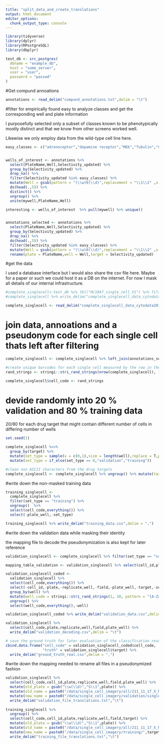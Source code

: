 ```yaml
---
title: "split_data_and_create_translations"
output: html_document
editor_options: 
  chunk_output_type: console
---
```


```r
library(tidyverse)
library(dplyr)
library(RPostgreSQL)
library(dbplyr)

test_db <- src_postgres(
  dbname = "example_db",
  host = "some_server",
  user = "user",
  password = "passwd"
)


```

#Get compund annoations

```r

annotations <- read_delim("compund_annotations.txt",delim = "\t")

```

#filter for empirically found easy to analyze classes and get the corresponding well and plate information

I purposefully selected only a subset of classes known to be phenotypically mostly distinct and that we know from other screens worked well.

Likewise we only employ data from the wild-type cell line here.

```r

easy_classes <- c("adrenoceptor","dopamine receptor","MEK","Tubulin","Ca2+","Cdc25","rac1","eNOS","Topo II","AMPA","c-Myc","cell cycle","DNA_intercalation","EGFR","IGF-1 RTK","AMPA","CDK","DNA Metabolism","ROCK")


wells_of_interest <- annotations %>% 
  select(PlateName,Well,Selectivity_updated) %>% 
  group_by(Selectivity_updated) %>% 
  drop_na() %>% 
  filter(Selectivity_updated %in% easy_classes) %>%
  mutate(Well = gsub(pattern = "(\\w)0(\\d)",replacement = "\\1\\2" ,x = Well)) %>% 
  do(head(.,5)) %>%
  distinct() %>% 
  ungroup() %>% 
  unite(mywell,PlateName,Well)

interesting <- wells_of_interest  %>% pull(mywell) %>% unique()


annotations_selected <- annotations %>% 
  select(PlateName,Well,Selectivity_updated) %>% 
  group_by(Selectivity_updated) %>% 
  drop_na() %>% 
  do(head(.,5)) %>%
  filter(Selectivity_updated %in% easy_classes) %>%
  mutate(Well = gsub(pattern = "(\\w)0(\\d)",replacement = "\\1\\2" ,x = Well)) %>% 
  rename(plate = PlateName,well = Well,target = Selectivity_updated)


```

#get the data

I used a database interface but I would also share the csv file here. Maybe for a paper or such we could host it as a DB on the internet. For now I mask all details of our internal infrastructure.

```r
#complete_singlecell<-test_db %>% tbl("HC1047_single_cell_V1") %>% filter(plate_well %in% interesting) %>% collect(n=Inf)
#complete_singlecell %>% write_delim("complete_singlecell_data_cytodata2019.csv",delim = ",")

complete_singlecell <- read_delim("complete_singlecell_data_cytodata2019.csv",delim = ",")

```

# join data, annoations and a pseudonym code for each single cell thats left after filtering

```r

complete_singlecell <- complete_singlecell %>% left_join(annotations_selected)

#create unique barcodes for each single cell measured by the row in the single cell dataframe
rand_strings <- stringi::stri_rand_strings(nrow(complete_singlecell), 10, pattern = "[A-Za-z0-9]") %>% unique()

complete_singlecell$cell_code <- rand_strings

```

# devide randomly into 20 % validation and 80 % training data

20/80 for each drug target that might contain different number of cells in differing number of wells

```r

set.seed(1)

complete_singlecell %<>% 
  group_by(target) %>% 
  mutate(set_type = sample(x = c(0,1),size = length(well),replace = T,prob = c( 0.2,0.8))) %>% 
  mutate(set_type = if_else(set_type == 0,"validation","training"))

#clean non ASCII characters from the drug targets
complete_singlecell <- complete_singlecell %>% ungroup() %>% mutate(target = gsub("\\W","",target))
```

#write down the non-masked training data

```r

training_singlecell <- 
  complete_singlecell %>% 
  filter(set_type == "training") %>% 
  ungroup()  %>% 
  select(cell_code,everything()) %>% 
  select(-plate_well,-set_type)

training_singlecell %>% write_delim("training_data.csv",delim = ",")

```

#write down the validation data while masking their identity

the mapping file to decode the pseudonymization is also kept for later reference

```r

validation_singlecell <- complete_singlecell %>% filter(set_type == "validation") %>% ungroup()

mapping_table_validation <- validation_singlecell %>% select(cell_id,plate,replicate,well,field,cell_code)

validation_singlecell_coded <- 
  validation_singlecell %>% 
  select(cell_code,everything()) %>% 
  select(-cell_id,-plate,-replicate,well,-field,-plate_well,-target,-set_type) %>%
  group_by(well) %>% 
  mutate(well_code = stringi::stri_rand_strings(1, 10, pattern = "[A-Za-z0-9]")) %>% 
  ungroup() %>% 
  select(well_code,everything(),-well)

validation_singlecell_coded %>% write_delim("validation_data.csv",delim = ",")

validation_singlecell %>% 
  select(cell_code,plate,replicate,well,field,plate_well) %>% 
  write_delim("validation_decoding.csv",delim = "\t")

# save the ground truth for later evaluation of the classification results
cbind.data.frame("cell_code" = validation_singlecell_coded$cell_code,
                 "truth" = validation_singlecell$target) %>% 
  write_delim("ground_truth_real.csv",delim = ",")

```

#write down the mapping needed to rename all files in a pseudonymized fashion

```r

validation_singlecell %>% 
  select(cell_code,cell_id,plate,replicate,well,field,plate_well) %>%
  mutate(old_plate = gsub("\\w(\\d)","S\\1",plate)) %>% 
  mutate(old_name = paste0("/data/single_cell_imagery/all/211_11_17_X_Man_LOPAC_X5_LP_",old_plate,"_",replicate,"_",well,"_",field,"_",cell_id,".tiff")) %>%
  mutate(new_name = paste0("/data/single_cell_imagery/validation/single_cell_",cell_code,".tiff")) %>%
  write_delim("validation_file_translations.txt","\t")
  
training_singlecell %>%
  ungroup() %>%
  select(cell_code,cell_id,plate,replicate,well,field,target) %>%
  mutate(old_plate = gsub("\\w(\\d)","S\\1",plate)) %>% 
  mutate(old_name = paste0("/data/single_cell_imagery/all/211_11_17_X_Man_LOPAC_X5_LP_",old_plate,"_",replicate,"_",well,"_",field,"_",cell_id,".tiff")) %>%
  mutate(new_name = paste0("/data/single_cell_imagery/training/",target,"/211_11_17_X_Man_LOPAC_X5_LP_",old_plate,"_",replicate,"_",well,"_",field,"_",cell_id,".tiff")) %>%
  write_delim("training_file_translations.txt","\t")

```
